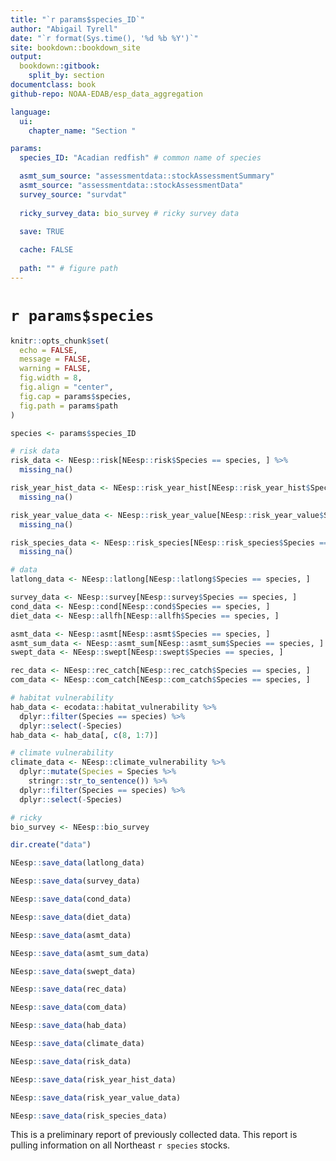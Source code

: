 ```yaml
---
title: "`r params$species_ID`"
author: "Abigail Tyrell"
date: "`r format(Sys.time(), '%d %b %Y')`"
site: bookdown::bookdown_site
output: 
  bookdown::gitbook:
    split_by: section
documentclass: book
github-repo: NOAA-EDAB/esp_data_aggregation

language:
  ui:
    chapter_name: "Section "

params: 
  species_ID: "Acadian redfish" # common name of species

  asmt_sum_source: "assessmentdata::stockAssessmentSummary"
  asmt_source: "assessmentdata::stockAssessmentData"
  survey_source: "survdat"
  
  ricky_survey_data: bio_survey # ricky survey data
  
  save: TRUE

  cache: FALSE
  
  path: "" # figure path
---
```


# `r params$species` {-}

```r
knitr::opts_chunk$set(
  echo = FALSE,
  message = FALSE,
  warning = FALSE,
  fig.width = 8,
  fig.align = "center",
  fig.cap = params$species,
  fig.path = params$path
)
```

```r
species <- params$species_ID

# risk data
risk_data <- NEesp::risk[NEesp::risk$Species == species, ] %>%
  missing_na()

risk_year_hist_data <- NEesp::risk_year_hist[NEesp::risk_year_hist$Species == species, ] %>%
  missing_na()

risk_year_value_data <- NEesp::risk_year_value[NEesp::risk_year_value$Species == species, ] %>%
  missing_na()

risk_species_data <- NEesp::risk_species[NEesp::risk_species$Species == species, ] %>%
  missing_na()

# data
latlong_data <- NEesp::latlong[NEesp::latlong$Species == species, ]

survey_data <- NEesp::survey[NEesp::survey$Species == species, ]
cond_data <- NEesp::cond[NEesp::cond$Species == species, ]
diet_data <- NEesp::allfh[NEesp::allfh$Species == species, ]

asmt_data <- NEesp::asmt[NEesp::asmt$Species == species, ]
asmt_sum_data <- NEesp::asmt_sum[NEesp::asmt_sum$Species == species, ]
swept_data <- NEesp::swept[NEesp::swept$Species == species, ]

rec_data <- NEesp::rec_catch[NEesp::rec_catch$Species == species, ]
com_data <- NEesp::com_catch[NEesp::com_catch$Species == species, ]

# habitat vulnerability
hab_data <- ecodata::habitat_vulnerability %>%
  dplyr::filter(Species == species) %>%
  dplyr::select(-Species)
hab_data <- hab_data[, c(8, 1:7)]

# climate vulnerability
climate_data <- NEesp::climate_vulnerability %>%
  dplyr::mutate(Species = Species %>%
    stringr::str_to_sentence()) %>%
  dplyr::filter(Species == species) %>%
  dplyr::select(-Species)

# ricky
bio_survey <- NEesp::bio_survey
```

```r

dir.create("data")

NEesp::save_data(latlong_data)

NEesp::save_data(survey_data)

NEesp::save_data(cond_data)

NEesp::save_data(diet_data)

NEesp::save_data(asmt_data)

NEesp::save_data(asmt_sum_data)

NEesp::save_data(swept_data)

NEesp::save_data(rec_data)

NEesp::save_data(com_data)

NEesp::save_data(hab_data)

NEesp::save_data(climate_data)

NEesp::save_data(risk_data)

NEesp::save_data(risk_year_hist_data)

NEesp::save_data(risk_year_value_data)

NEesp::save_data(risk_species_data)
```

This is a preliminary report of previously collected data. This report is pulling information on all Northeast `r species` stocks.
